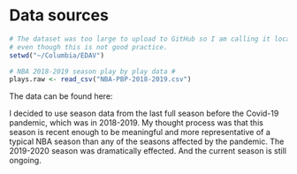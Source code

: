 # Data sources

```r
# The dataset was too large to upload to GitHub so I am calling it locally
# even though this is not good practice.
setwd("~/Columbia/EDAV")

# NBA 2018-2019 season play by play data #
plays.raw <- read_csv("NBA-PBP-2018-2019.csv")
```

The data can be found here:

I decided to use season data from the last full season before the Covid-19 pandemic, which
was in 2018-2019. My thought process was that this season is recent enough to be meaningful and more representative of a typical NBA season than any of the seasons affected by the pandemic. The 2019-2020 season was dramatically effected. And the current season is still ongoing.